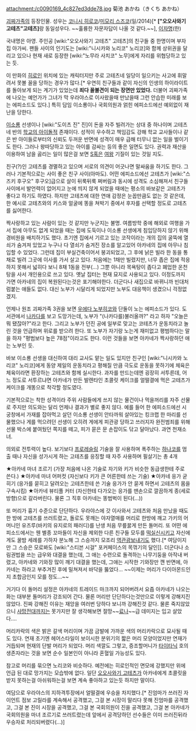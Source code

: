 attachment:/c0090169_4c827ed3dde78.jpg
菊池 あかね（きくち あかね）

[[괴짜가족]]의 등장인물. 성우는 [[코니시 히로코]]/[[미모리 스즈코]](일/2014)[* '''["오오사와기 고테츠"고테츠]'''랑 동일성우다. ~~훌륭한 자문자답이 나올 것 같다.~~], [[이자명]](한)

국내명은 아영. 주인공 [wiki:"오오사와기 고테츠" 고테츠]의 친구들 중 한명이며 부자집 아가씨. 팬들 사이의 인기도는 [wiki:"니시카와 노리코" 노리코]와 함께 상위권을 달리고 있으나 현재 새로 등장한 [wiki:"노무라 사치코" 노무]에게 자리를 위협당하고 있는 듯.

이 만화의 [[히로인]] 위치에 있는 캐릭터지만 주로 고테츠네 일당이 일으키는 사고에 휘말려서 못볼 꼴을 당하는 경우가 많다.[* 우연히 친구들과 같이 자신의 인생의 하이라이트를 돌아보게 되는 계기가 있었는데 '''죄다 꼴불견이 되는 장면만 있었다.''' 더불어 괴짜가족에 나오는 예언가가 그녀가 막 우라야스로 이사왔을때 만났을때 그런 안습한 미래를 보는 에피소드도 있다.] 특히 담임 이소룡이나 국회의원과 얽힌 에피소드에선 예외없이 재난을 당한다.

[[이소룡]] 선생이나 [wiki:"도이츠 진" 진]이 돈을 자주 빌려가는 상대 중 하나이며 고테츠네 반의 [[학교의 아이돌]]적 존재이다. 성적이 우수하고 책임감도 강해 학교 교사들이나 같은 반 아이들로부터의 신뢰도 두꺼운 반면에 성격이 매우 급해 터무니 없는 일을 벌이기도 한다. 그러나 왕따당하고 있는 아이를 감싸는 등의 좋은 일면도 있다. 권력과 재산을 이용하여 남을 곯리는 일이 많은걸 보면 [[S]]혹은 [[여왕]] 기질이 있는 것일 지도.

친구(?)인 고테츠를 경멸하고 있으며 서로의 의견이 어긋나면 말싸움을 하기도 한다. 그러나 기본적으로는 사이 좋은 친구 사이(아마도). 어떤 에피소드에선 고테츠가 [wiki:"스즈키 후구오" 후구오]급으로 살이 뒤룩뒤룩 쩌버림과 동시에 성격도 소심해져서 친구들 사이에서 발언력이 없어지고 눈에 띄지 않게 되었을 때에는 평소의 바보같은 고테츠가 좋다고 하기도 하였다. 하지만 고테츠에 대한 연애 감정은 눈꼽만큼도 없는 것 같은데, 한 예시로 고테츠와의 키스와 얼굴에 똥을 쳐박기 중에서 후자를 선택할 정도로 고테츠를 싫어한다.

짝사랑하고 있는 사람이 있는 것 같지만 누군지는 불명. 여름방학 중에 해외로 여행을 가서 집에 아무도 없게 되었을 때는 집에 도둑이나 이소룡 선생에게 침입당하지 않기 위해 경비원을 배치하기도 했다. 초기엔 집에서 기르고 있는 코작이라는 개의 집의 굴뚝에 열쇠가 숨겨져 있었고 누구나 다 열쇠가 숨겨진 장소를 알고있어 아카네의 집에 아무나 침입할 수 있었다. 그런데 집이 부실건축이어서 붕괴되었고, 그 후에 낡은 빌라 한 동을 통채로 빌려 그곳에 이사를 가서 살고 있다. 처음에는 1채만 빌렸지만, 너무 좁은 집에 적응하지 못해서 넓히다 보니 8채 1동을 전부(…) 그뿐 아니라 목욕탕이 좁다고 폐업한 온천탕을 사서 개인용으로 쓰고 있다. 옛날 집터는 현재 묘지로 사용되고 있다. 이정도까지 가면 아카네의 집이 복원된다는것은 포기해야한다. 더군다나 새집으로 바뀌니까 빈대처럼붙는 애들도 없다. 대신 노부가 시달리게 되었지만 노부도 대응책이 생겼으니 걱정없겠지.

언제나 원조 괴짜가족 3권을 보면 [[우에다 노부히코]]와 단둘이 노는 에피소드가 있다. 도서관에서 [[나카다]]를 보고 도망가는데, 노부가 "(나카다를)불러올까?" 라고 하자 "오늘은 뭐 됐잖아?"라고 한다. 그리고 노부가 던진 공에 일부로 맞고는 코테츠가 운동치라고 놀린 것을 언급하며 위로를 받으려 한다. 또 노부가 자기랑 노는게 재미없고 평범하다는 말을 하자 "평범보다 높은 78점"이라고도 한다. 이런 것들을 보면 아카네가 짝사랑하던 애는 노부인 듯.

바보 이소룡 선생을 대신하여 대리 교사도 맡는 일도 있지만 친구인 [wiki:"니시카와 노리코" 노리코]에게 동양 제일의 운동치라고 평해질 만큼 극도로 운동을 못하기에 체육은 체육이라면 환장하는 고테츠와 함께 실시한다. 과자를 만드는데엔 굉장히 서투른데, 어느 정도로 서투르냐면 아카네가 만든 발렌타인 초콜릿 케이크를 얼떨결에 먹은 고테츠가 케이크를 개똥으로 착각할 정도였다. 

기본적으로는 착한 성격이라 주위 사람들에게 쓰지 않는 물건이나 먹을꺼리를 자주 선물로 주지만 의도와는 달리 언제나 결과가 별로 좋지 않다. 예를 들어 한 에피소드에선 시궁창에서 가재를 잡아먹고 살던 이소룡 선생이 안타까워 살아있는 킹크랩 한 마리를 선물했으나 게를 먹으려던 선생이 오히려 게에게 피관광 당하고 쓰러지자 완전범죄를 위해 선물 박스에 붙여뒀던 쪽지를 떼고, 피가 묻은 문 손잡이도 닦고 달아났다. 과연 천재소녀.

의외로 전투력이 높다. 보기보다 [[프로레슬링]] 기술을 잘 사용하며 폭주하는 [[하나코]]를 멈출 때나 자신을 성가시게 하는 고테츠를 응징할 때 자주 사용하며 필살기는 총 4개

★아카네 마녀 조르기
(가장 처음에 나온 기술로 자기와 키가 비슷한 동급생한테 주로 쓴다.)
★아카네 마녀 어퍼컷
(자신보다 키가 큰 어른한테 쓰는 기술)
★아카네 응가 굳히기
(응가를 묻히고 달려오는 고테츠한테 쓴 기술 응가가 안 묻게 하면서 고테츠의 몸을 구속시킴)
★아카네 뷰티풀 커터
(자신한테 다가오는 응가를 맨손으로 깔끔하게 종(세로 방향)으로 갈라버린다. 물론 그 직후 아카네는 똥범벅이 된다(...))

또 머리가 흉기 수준으로 단단하다. 우라야스에 갓 이사와서 고테츠와 처음 만났을 때도 한 방에 고테츠를 쓰러트렸고, 돌로도 못깨는 야자열매를 머리로 한방에 깨고 가키의 어머니인 유즈루(바키의 유지로의 패러디)를 난생 처음 무릎꿇게 만든 돌머리. 또 어떤 에피소드에서는 웬 별종 꼬마들이 자신을 제외한 다른 친구들 모두를 [[떡실신]]시키고 자신에게도 꿀밤 세례를 가하자 분노해 그 스승까지 모조리 [[역관광]]보내기도 했다.[* 여담이지만 그 스승은 모로봐도 [wiki:"스티븐 시걸" 포커페이스의 목꺾기의 달인]]. 더군다나 소림권법을 쓰는 급우와 대결을 했는데, 그 애는 수련으로 돌격하는 나무기둥을 아작내 버렸고, 아카네와 기와장 많이 깨기 대결을 했는데, 그애는 시작한 기와장만 깬 반면에, 아카네는 하라고 부추겨진 후에 밀쳐져서 바닥을 뚫었다... ~~이제는 머리가 다이아몬드인지 초합금인지 모를 정도...~~

거기다 이 돌머리 설정은 아카네의 트레이드 마크까지 되어버려서 요즘 아카네가 나오는 화는 대부분 돌머리가 강조되어 간다. 물론 머리만 단단하다는것만으로 이렇게 강해지진 않았다. 진짜 강해진 이유는 재앙을 여러번 당하다 보니까 강해진것 같다. 물론 죽지않았으니 [[사망전대]]까지는 못가지만 잘 생각해보면 절망~~[[료나]]~~급 데미지는 입고 살았다….

머리카락의 색은 밝은 갈색 머리이며 가끔 금발에 가까운 색의 머리카락으로 묘사될 때도 있다. 연재 초기엔 헤어스타일이 보이시한 분위기의 짧은 머리 모양이었지만 연재가 거듭되며 현재의 단발 머리가 되었다. 머리 색깔도 그렇고, 증조할머니가 [[타이타닉]] 호의 생존자라는 것을 보면 순수 일본인이 아니라 혼혈일 가능성도 있다.

참고로 머리를 묶으면 노리코와 비슷하다. 예전에는 히로인적인 면모에 강했지만 위에 언급 된 대로 망가지는 모습밖에 없다. 일단 [[오오사와기 고테츠]]가 아카네에게 초콜릿을 받지 못하는걸 아쉬워하는걸 보면 계속 좋아하고 있는듯 하지만 말이다.

여담으로 우라야스의 지하격투장에서 얼떨결에 우승을 차지했다.[* 진엄마가 쓰러진 자이언트 점보 고릴라를 계속해서 공격했고, 그걸 본 시장이 말리다 못해 진엄마를 공격했고, 그걸 본 진이 시장을 공격했고, 그걸 본 국회의원이 진을 공격했고, 그걸 본 아카네가 국회의원을 마녀 조르기로 쓰러트렸는데 앞에서 공격당하던 선수들은 이미 쓰러진뒤라 우승자로 처리되버렸다(...)]
